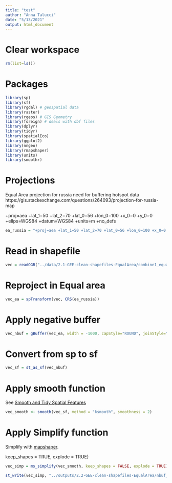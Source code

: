 ```yaml
---
title: "test"
author: "Anna Talucci"
date: "5/13/2021"
output: html_document
---
```


# Clear workspace

```r
rm(list=ls()) 
```

# Packages

```r
library(sp)
library(sf)
library(rgdal) # geospatial data
library(raster)
library(rgeos) # GIS Geometry
library(foreign) # deals with dbf files
library(dplyr)
library(tidyr)
library(spatialEco)
library(ggplot2)
library(nngeo)
library(rmapshaper)
library(units)
library(smoothr)
```

# Projections


Equal Area projection for russia need for buffering hotspot data
https://gis.stackexchange.com/questions/264093/projection-for-russia-map

+proj=aea +lat_1=50 +lat_2=70 +lat_0=56 +lon_0=100 +x_0=0 +y_0=0 +ellps=WGS84 +datum=WGS84 +units=m +no_defs 

```r
ea_russia = "+proj=aea +lat_1=50 +lat_2=70 +lat_0=56 +lon_0=100 +x_0=0 +y_0=0 +ellps=WGS84 +datum=WGS84 +units=m +no_defs "
```

# Read in shapefile
```r
vec = readOGR("../data/2.1-GEE-clean-shapefiles-EqualArea/combine1_equalarea_2019.shp", "combine1_equalarea_2019") 
```

# Reproject in Equal area

```r
vec_ea = spTransform(vec, CRS(ea_russia))
```

# Apply negative buffer
```r
vec_nbuf = gBuffer(vec_ea, width = -1000, capStyle="ROUND", joinStyle="ROUND")
```

# Convert from sp to sf
```r
vec_sf = st_as_sf(vec_nbuf)
```

# Apply smooth function

See [Smooth and Tidy Spatial Features](https://cran.r-project.org/web/packages/smoothr/vignettes/smoothr.html)

```r
vec_smooth <- smooth(vec_sf, method = "ksmooth", smoothness = 2)
```

# Apply Simplify function

Simplify with [mapshaper](https://cran.r-project.org/web/packages/rmapshaper/vignettes/rmapshaper.html).

keep_shapes = TRUE, explode = TRUE)
```r
vec_simp = ms_simplify(vec_smooth, keep_shapes = FALSE, explode = TRUE)
```


```r
st_write(vec_simp, "../outputs/2.2-GEE-clean-shapefiles-EqualArea/nbuf_equalarea_2019.shp", driver="ESRI Shapefile") 
```